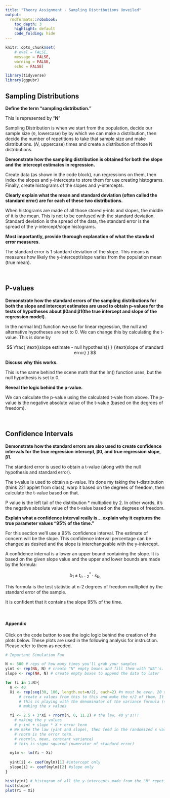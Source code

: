 ```yaml
---
title: "Theory Assignment - Sampling Distributions Unveiled"
output: 
  rmdformats::robobook:
    toc_depth: 3
    highlight: default  
    code_folding: hide
---
```


```r
knitr::opts_chunk$set(
	# eval = FALSE,
	message = FALSE,
	warning = FALSE, 
	echo = FALSE)
```

```r
library(tidyverse)
library(ggpubr)
```



## Sampling Distributions

**Define the term "sampling distribution."**

This is represented by "**N**"

Sampling Distribution is when we start from the population, decide our sample size (*n*, lowercase) by by which we can make a distribution, then decide the number of repetitions to take that sample size and make distributions.  (*N*, uppercase) times and create a distribution of those N distributions.


**Demonstrate how the sampling distribution is obtained for both the slope and the intercept estimates in regression.**

Create data (as shown in the code block), run regressions on them, then index the slopes and y-intercepts to store them for use creating histograms. Finally, create histograms of the slopes and y-intercepts. 


**Clearly explain what the mean and standard deviation (often called the standard error) are for each of these two distributions.**

When histograms are made of all those stored y-ints and slopes, the middle of it is the mean. This is not to be confused with the standard deviation. Standard deviation is the spread of the data, the standard error is the spread of the y-intercept/slope histograms.


**Most importantly, provide thorough explanation of what the standard error measures.**

The standard error is 1 standard deviation of the slope. This means is measures how likely the y-intercept/slope varies from the population mean (true mean). 



<br>

## P-values


**Demonstrate how the standard errors of the sampling distributions for both the slope and intercept estimates are used to obtain p-values for the tests of hypotheses about β0and β1(the true intercept and slope of the regression model). **

In the normal lm() function we use for linear regression, the null and alternative hypotheses are set to 0. We can change this by calculating the t-value. This is done by


$$ 
\frac{ \text{(slope estimate - null hypothesis)} } {\text{slope of standard error} } 
$$




**Discuss why this works. **

This is the same behind the scene math that the lm() function uses, but the null hypothesis is set to 0. 

**Reveal the logic behind the p-value.**

We can calculate the p-value using the calculated t-vale from above. 
The p-value is the negative absolute value of the t-value (based on the degrees of freedom).



<br>

## Confidence Intervals

**Demonstrate how the standard errors are also used to create confidence intervals for the true regression intercept, β0, and true regression slope, β1.**

The standard error is used to obtain a t-value (along with the null hypothesis and standard error).

The t-value is used to obtain a p-value. It's done my taking the t-distribution (think 221 applet from class), warp it based on the degrees of freedom, then calculate the t-value based on that. 

P value is the left tail of the distribution * multiplied by 2. 
In other words, it's the negative absolute value of the t-value based on the degrees of freedom. 


**Explain what a confidence interval really is... explain why it captures the true parameter values "95% of the time."**

For this section we'll use a 95% confidence interval. The estimate of concern will be the slope. This confidence interval percentage can be changed as desired and the slope is interchangeable with the y-intercept. 

A confidence interval is a lower an upper bound containing the slope. It is based on the given slope value and the upper and lower bounds are made by the formula:

$$
  b_1 \pm t^*_{n-2}\cdot s_{b_1}
$$
<!-- $$ -->
<!--   b_0 \pm t^*_{n-2}\cdot s_{b_0} -->
<!-- $$ -->

This formula is the test statistic at n-2 degrees of freedom multiplied by the standard error of the sample.

It is confident that it contains the slope 95% of the time. 


<br>


#### Appendix

Click on the code button to see the logic logic behind the creation of the plots below.
These plots are used in the following analysis for instruction. Please refer to them as needed.


```r
# Important Simulation Fun

N <- 500 # reps of how many times you'll grab your samples
yint <- rep(NA, N) # create "N" empty boxes and fill them with "NA"'s. We'll append to the data into them later
slope <- rep(NA, N) # create empty boxes to append the data to later

for (i in 1:N){
  n <- 40
  Xi <- rep(seq(30, 100, length.out=n/2), each=2) #n must be even. 20 x's!
      # create x values from this to this and make the n/2 of them. It'll do the division of what the steps need to be automatically
      # this is playing with the denominator of the variance formula (summation of individual x values - mean of x's all squared)
      # making the x values

  Yi <- 2.5 + 3*Xi + rnorm(n, 0, 11.2) # the law, 40 y's!!! 
    # making the y values
    # y-int + slope * X + error term
  # We make the law (yint and slope), then feed in the randomized x values we coded up
    # rnorm is the error term. 
    # rnorm(n, mean, constant variance)
    # this is sigma squared (numerator of standard error)

  mylm <- lm(Yi ~ Xi) 
  
  yint[i] <- coef(mylm)[1] #intercept only
  slope[i] <- coef(mylm)[2] #slope only
}

```



```r
hist(yint) # histogram of all the y-intercepts made from the "N" repetitions of the n sample size and the data created by the Xi and Yi values.
hist(slope) 
plot(Yi ~ Xi)
```


<br>
